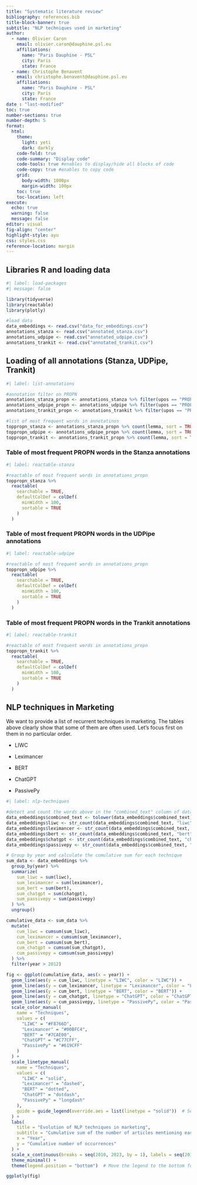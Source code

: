 ```yaml
---
title: "Systematic literature review"
bibliography: references.bib
title-block-banner: true
subtitle: "NLP techniques used in marketing"
author:
  - name: Olivier Caron
    email: olivier.caron@dauphine.psl.eu
    affiliations: 
      name: "Paris Dauphine - PSL"
      city: Paris
      state: France
  - name: Christophe Benavent
    email: christophe.benavent@dauphine.psl.eu
    affiliations: 
      name: "Paris Dauphine - PSL"
      city: Paris
      state: France
date : "last-modified"
toc: true
number-sections: true
number-depth: 5
format:
  html:
    theme:
      light: yeti
      dark: darkly
    code-fold: true
    code-summary: "Display code"
    code-tools: true #enables to display/hide all blocks of code
    code-copy: true #enables to copy code
    grid:
      body-width: 1000px
      margin-width: 100px
    toc: true
    toc-location: left
execute:
  echo: true
  warning: false
  message: false
editor: visual
fig-align: "center"
highlight-style: ayu
css: styles.css
reference-location: margin
---
```


## Libraries R and loading data

```r
#| label: load-packages
#| message: false

library(tidyverse)
library(reactable)
library(plotly)

#load data
data_embeddings <- read.csv("data_for_embeddings.csv")
annotations_stanza <- read.csv("annotated_stanza.csv")
annotations_udpipe <- read.csv("annotated_udpipe.csv")
annotations_trankit <- read.csv("annotated_trankit.csv")

```

## Loading of all annotations (Stanza, UDPipe, Trankit)

```r
#| label: list-annotations

#annotation filter on PROPN
annotations_stanza_propn <- annotations_stanza %>% filter(upos == "PROPN")
annotations_udpipe_propn <- annotations_udpipe %>% filter(upos == "PROPN")
annotations_trankit_propn <- annotations_trankit %>% filter(upos == "PROPN")

#list of most frequent words in annotatinos
toppropn_stanza <- annotations_stanza_propn %>% count(lemma, sort = TRUE) %>% drop_na() %>% filter(n > 1)
toppropn_udpipe <- annotations_udpipe_propn %>% count(lemma, sort = TRUE) %>% drop_na() %>% filter(n > 1)
toppropn_trankit <- annotations_trankit_propn %>% count(lemma, sort = TRUE) %>% drop_na() %>% filter(n > 1)

```

### Table of most frequent PROPN words in the Stanza annotations

```r
#| label: reactable-stanza

#reactable of most frequent words in annotations_propn
toppropn_stanza %>% 
  reactable(
    searchable = TRUE,
    defaultColDef = colDef(
      minWidth = 100,
      sortable = TRUE
    )
  )
```

### Table of most frequent PROPN words in the UDPipe annotations

```r
#| label: reactable-udpipe

#reactable of most frequent words in annotations_propn
toppropn_udpipe %>% 
  reactable(
    searchable = TRUE,
    defaultColDef = colDef(
      minWidth = 100,
      sortable = TRUE
    )
  )
```

### Table of most frequent PROPN words in the Trankit annotations

```r
#| label: reactable-trankit

#reactable of most frequent words in annotations_propn
toppropn_trankit %>% 
  reactable(
    searchable = TRUE,
    defaultColDef = colDef(
      minWidth = 100,
      sortable = TRUE
    )
  )
```

## NLP techniques in Marketing

We want to provide a list of recurrent techniques in marketing. The tables above clearly show that some of them are often used. Let's focus first on them in no particular order.

-   LIWC

-   Leximancer

-   BERT

-   ChatGPT

-   PassivePy

```r
#| label: nlp-techniques

#detect and count the words above in the "combined_text" column of data_embeddings
data_embeddings$combined_text <- tolower(data_embeddings$combined_text)
data_embeddings$liwc <- str_count(data_embeddings$combined_text, "liwc")
data_embeddings$leximancer <- str_count(data_embeddings$combined_text, "leximancer")
data_embeddings$bert <- str_count(data_embeddings$combined_text, "bert")
data_embeddings$chatgpt <- str_count(data_embeddings$combined_text, "chatgpt")
data_embeddings$passivepy <- str_count(data_embeddings$combined_text, "passivepy")

# Group by year and calculate the cumulative sum for each technique
sum_data <- data_embeddings %>%
  group_by(year) %>%
  summarize(
    sum_liwc = sum(liwc),
    sum_leximancer = sum(leximancer),
    sum_bert = sum(bert),
    sum_chatgpt = sum(chatgpt),
    sum_passivepy = sum(passivepy)
  ) %>%
  ungroup()

cumulative_data <- sum_data %>%
  mutate(
    cum_liwc = cumsum(sum_liwc),
    cum_leximancer = cumsum(sum_leximancer),
    cum_bert = cumsum(sum_bert),
    cum_chatgpt = cumsum(sum_chatgpt),
    cum_passivepy = cumsum(sum_passivepy)
  ) %>%
  filter(year > 2012)

fig <- ggplot(cumulative_data, aes(x = year)) +
  geom_line(aes(y = cum_liwc, linetype = "LIWC", color = "LIWC")) +
  geom_line(aes(y = cum_leximancer, linetype = "Leximancer", color = "Leximancer")) +
  geom_line(aes(y = cum_bert, linetype = "BERT", color = "BERT")) +
  geom_line(aes(y = cum_chatgpt, linetype = "ChatGPT", color = "ChatGPT")) +
  geom_line(aes(y = cum_passivepy, linetype = "PassivePy", color = "PassivePy")) +
  scale_color_manual(
    name = "Techniques",
    values = c(
      "LIWC" = "#F8766D",
      "Leximancer" = "#00BFC4",
      "BERT" = "#7CAE00",
      "ChatGPT" = "#C77CFF",
      "PassivePy" = "#619CFF"
    )
  ) +
  scale_linetype_manual(
    name = "Techniques",
    values = c(
      "LIWC" = "solid",
      "Leximancer" = "dashed",
      "BERT" = "dotted",
      "ChatGPT" = "dotdash",
      "PassivePy" = "longdash"
    ),
    guide = guide_legend(override.aes = list(linetype = "solid"))  # Set the legend linetype to "solid"
  ) +
  labs(
    title = "Evolution of NLP techniques in marketing",
    subtitle = "Cumulative sum of the number of articles mentioning each technique",
    x = "Year",
    y = "Cumulative number of occurrences"
  ) +
  scale_x_continuous(breaks = seq(2010, 2023, by = 1), labels = seq(2010, 2023, by = 1)) +  # Set breaks and labels
  theme_minimal() +
  theme(legend.position = "bottom")  # Move the legend to the bottom for better visibility

ggplotly(fig)

```

